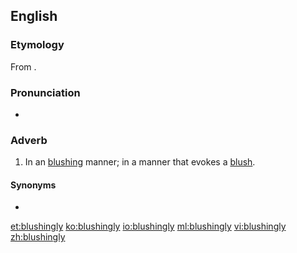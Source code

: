 ==English==

===Etymology===
From {{suffix|blushing|ly|lang=en}}.

===Pronunciation===
* {{IPA|/ˈblʌʃɪŋli/|lang=en}}

===Adverb===
{{en-adv}}

# In an [[blushing]] manner; in a manner that evokes a [[blush]].

====Synonyms====
* {{l|en|flushingly}}

[[et:blushingly]]
[[ko:blushingly]]
[[io:blushingly]]
[[ml:blushingly]]
[[vi:blushingly]]
[[zh:blushingly]]
